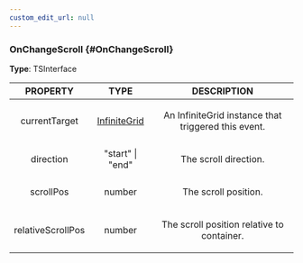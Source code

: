 ```yaml
---
custom_edit_url: null
---
```


### OnChangeScroll {#OnChangeScroll}

<div className="bulma-tags">

</div>

**Type**: TSInterface

|PROPERTY|TYPE|DESCRIPTION|
|:---:|:---:|:---:|
|currentTarget|[InfiniteGrid](InfiniteGrid)|<p>An InfiniteGrid instance that triggered this event. </p>|
|direction|"start" \| "end"|<p>The scroll direction. </p>|
|scrollPos|number|<p>The scroll position. </p>|
|relativeScrollPos|number|<p>The scroll position relative to container. </p>|

